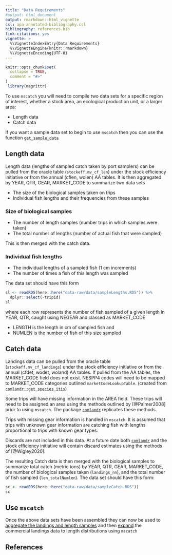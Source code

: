 ```yaml
---
title: "Data Requirements"
#output: html_document
output: rmarkdown::html_vignette
csl: apa-annotated-bibliography.csl
bibliography: references.bib
link-citations: yes
vignette: >
  %\VignetteIndexEntry{Data Requirements}
  %\VignetteEngine{knitr::rmarkdown}
  %\VignetteEncoding{UTF-8}
---
```


```r
knitr::opts_chunk$set(
  collapse = TRUE,
  comment = "#>"
)
 library(magrittr)
```

To use `mscatch` you will need to compile two data sets for a specific region of interest, whether a stock area, an ecological production unit, or a larger area:

* Length data
* Catch data

If you want a sample data set to begin to use `mscatch` then you can use the function [`get_sample_data`](../reference/get_sample_data.html)

## Length data

Length data (lengths of sampled catch taken by port samplers) can be pulled from the oracle table (`stockeff.mv_cf_len`) under the stock efficiency initiative or from the annual (cflen, wolen) AA tables. It is then aggregated by YEAR, QTR, GEAR, MARKET_CODE to summarize two data sets

* The size of the biological samples taken on trips
* Individual fish lengths and their frequencies from these samples

### Size of biological samples

* The number of length samples (number trips in which samples were taken) 
* The total number of lengths (number of actual fish that were sampled) 

This is then merged with the catch data.

### Individual fish lengths

* The individual lengths of a sampled fish (1 cm increments)
* The number of times a fish of this length was sampled

The data set should have this form

``` r
sl <- readRDS(here::here("data-raw/data/sampleLengths.RDS")) %>%
  dplyr::select(-tripid)
sl
```

where each row represents the number of fish sampled of a given length in YEAR, QTR, caught using NEGEAR and classed as MARKET_CODE

* LENGTH is the length in cm of sampled fish and 
* NUMLEN is the number of fish of this size sampled 

## Catch data

Landings data can be pulled from the oracle table (`stockeff.mv_cf_landings`) under the stock efficiency initiative or from the annual (cfdet, wodet, woland) AA tables. If pulled from the AA tables, the MARKET_CODE field does not exist. NESPP4 codes will need to be mapped to MARKET_CODE categories outlined `marketCodeLookupTable`. (created from [`comlandr::get_species_itis`](https://noaa-edab.github.io/comlandr/reference/get_species_itis.html))

Some trips will have missing information in the AREA field. These trips will need to be assigned an area using the methods outlined by [@Palmer2008] prior to using `mscatch`. The package [`comlandr`](https://noaa-edab.github.io/comlandr/index.html) replicates these methods.

Trips with missing gear information is handled in `mscatch`. It is assumed that trips with unknown gear information are catching fish with lengths proportional to trips with known gear types.

Discards are not included in this data. At a future date both [`comlandr`](https://noaa-edab.github.io/comlandr/index.html) and the stock efficiency initiative will contain discard estimates using the methods of [@Wigley2020].

The resulting Catch data is then merged with the biological samples to summarize total catch (metric tons) by YEAR, QTR, GEAR, MARKET_CODE, the number of biological samples taken (`landings_nn`), and the total number of fish sampled (`len_totalNumlen`). The data set should have this form:

``` r
sc <- readRDS(here::here("data-raw/data/sampleCatch.RDS"))
sc
```


## Use `mscatch`

Once the above data sets have been assembled they can now be used to [aggregate the landings and length samples](aggregationRules.html) and then [expand](catchExpansion.html) the commercial landings data to length distributions using `mscatch`


## References

